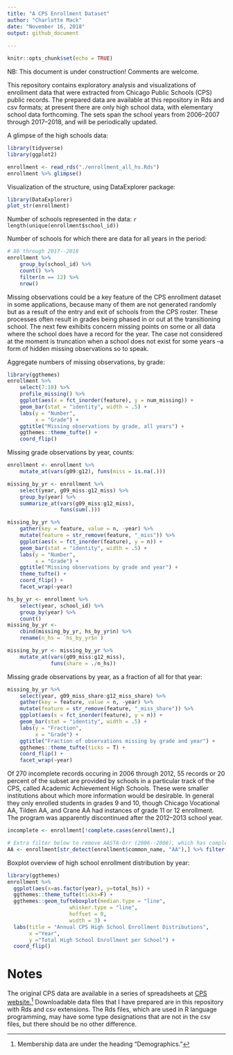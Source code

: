 ```yaml
---
title: "A CPS Enrollment Dataset"
author: "Charlotte Mack"
date: "November 16, 2018"
output: github_document 
 
---
```


```r
knitr::opts_chunk$set(echo = TRUE)
```
NB: This document is under construction! Comments are welcome.

This repository contains exploratory analysis and visualizations of enrollment data that were extracted from Chicago Public Schools (CPS) public records. The prepared data are available at this repository in Rds and csv formats; at present there are only high school data, with elementary school data forthcoming. The sets span the school years from 2006--2007 through 2017--2018, and will be periodically updated.

A glimpse of the high schools data:
```r
library(tidyverse)
library(ggplot2)
```
```r
enrollment <- read_rds("./enrollment_all_hs.Rds")
enrollment %>% glimpse()
```

Visualization of the structure, using DataExplorer package:
```r
library(DataExplorer)
plot_str(enrollment)
```

Number of schools represented in the data:
`r length(unique(enrollment$school_id))`


Number of schools for which there are data for all years in the period:
```r
# 86 through 2017--2018
enrollment %>% 
    group_by(school_id) %>% 
    count() %>% 
    filter(n == 12) %>% 
    nrow()
```

Missing observations could be a key feature of the CPS enrollment dataset in some applications, because many of them are not generated randomly but as a result of the entry and exit of schools from the CPS roster. These processes often result in grades being phased in or out at the transitioning school. The next few exhibits concern missing points on some or all data where the school does have a record for the year. The case not considered at the moment is truncation when a school does not exist for some years --a form of hidden missing observations so to speak.

Aggregate numbers of missing observations, by grade:
```r
library(ggthemes)
enrollment %>% 
    select(7:10) %>% 
    profile_missing() %>% 
    ggplot(aes(x = fct_inorder(feature), y = num_missing)) +
    geom_bar(stat = "identity", width = .5) + 
    labs(y = "Number",
         x = "Grade") +
    ggtitle("Missing observations by grade, all years") +
    ggthemes::theme_tufte() +
    coord_flip()
```

Missing grade observations by year, counts:
```r
enrollment <- enrollment %>% 
    mutate_at(vars(g09:g12), funs(miss = is.na(.)))

missing_by_yr <- enrollment %>% 
    select(year, g09_miss:g12_miss) %>% 
    group_by(year) %>% 
    summarize_at(vars(g09_miss:g12_miss), 
                 funs(sum(.)))

```

```r
missing_by_yr %>% 
    gather(key = feature, value = n, -year) %>% 
    mutate(feature = str_remove(feature, "_miss")) %>%
    ggplot(aes(x = fct_inorder(feature), y = n)) +
    geom_bar(stat = "identity", width = .5) + 
    labs(y = "Number",
         x = "Grade") +
    ggtitle("Missing observations by grade and year") +
    theme_tufte() +
    coord_flip() +
    facet_wrap(~year)

```
```r
hs_by_yr <- enrollment %>%
    select(year, school_id) %>% 
    group_by(year) %>% 
    count()
missing_by_yr <- 
    cbind(missing_by_yr, hs_by_yr$n) %>% 
    rename(n_hs = `hs_by_yr$n`)

missing_by_yr <- missing_by_yr %>% 
    mutate_at(vars(g09_miss:g12_miss), 
              funs(share = ./n_hs))

```

Missing grade observations by year, as a fraction of all for that year:
```r
missing_by_yr %>% 
    select(year, g09_miss_share:g12_miss_share) %>% 
    gather(key = feature, value = n, -year) %>% 
    mutate(feature = str_remove(feature, "_miss_share")) %>%
    ggplot(aes(x = fct_inorder(feature), y = n)) +
    geom_bar(stat = "identity", width = .5) + 
    labs(y = "Fraction",
         x = "Grade") +
    ggtitle("Fraction of observations missing by grade and year") +
    ggthemes::theme_tufte(ticks = T) +
    coord_flip() +
    facet_wrap(~year)

```

Of 270 incomplete records occuring in 2006 through 2012, 55 records or 20 percent of the subset are provided by schools in a particular track of the CPS, called Academic Achievement High Schools. These were smaller institutions about which more information would be desirable. In general they only enrolled students in grades 9 and 10, though Chicago Vocational AA, Tilden AA, and Crane AA had instances of grade 11 or 12 enrollment. The program was apparently discontinued after the 2012--2013 school year.

```r
incomplete <- enrollment[!complete.cases(enrollment),]

# Extra filter below to remove AASTA-Orr (2006--2008), which has complete records and which might not be an AA school; should check on this somehow.
AA <- enrollment[str_detect(enrollment$common_name, "AA"),] %>% filter(school_id != 610303)

```

Boxplot overview of high school enrollment distribution by year:
```r
library(ggthemes)
enrollment %>% 
  ggplot(aes(x=as.factor(year), y=total_hs)) + 
  ggthemes::theme_tufte(ticks=F) + 
  ggthemes::geom_tufteboxplot(median.type = "line", 
                    whisker.type = "line", 
                    hoffset = 0, 
                    width = 3) + 
  labs(title = "Annual CPS High School Enrollment Distributions", 
       x ="Year", 
       y ="Total High School Enrollment per School") + 
  coord_flip()
```

# Notes
The original CPS data are available in a series of spreadsheets at [CPS website.](http://www.cps.edu/SchoolData/Pages/SchoolData.aspx)^[Membership data are under the heading "Demographics."]
Downloadable data files that I have prepared are in this repository with Rds and csv extensions. The Rds files, which are used in R language programming, may have some type designations that are not in the csv files, but there should be no other difference.